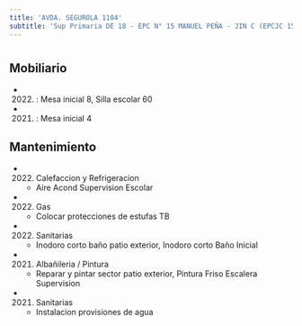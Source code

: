 ```yaml
---
title: 'AVDA. SEGUROLA 1104'
subtitle: 'Sup Primaria DE 18 - EPC N° 15 MANUEL PEÑA - JIN C (EPCJC 15/18°) [S]'
---
```


#


## Mobiliario

*  (2022) : Mesa inicial 8, Silla escolar 60 

*  (2021) : Mesa inicial 4 





## Mantenimiento

*  (2022) Calefaccion y Refrigeracion 
    + Aire Acond Supervision Escolar

*  (2022) Gas 
    + Colocar protecciones de estufas TB

*  (2022) Sanitarias 
    + Inodoro corto baño patio exterior, Inodoro corto Baño Inicial

*  (2021) Albañileria / Pintura 
    + Reparar y pintar sector patio exterior, Pintura Friso Escalera Supervision

*  (2021) Sanitarias 
    + Instalacion provisiones de agua



